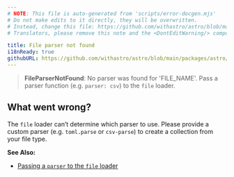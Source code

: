 ```yaml
---
# NOTE: This file is auto-generated from 'scripts/error-docgen.mjs'
# Do not make edits to it directly, they will be overwritten.
# Instead, change this file: https://github.com/withastro/astro/blob/main/packages/astro/src/core/errors/errors-data.ts
# Translators, please remove this note and the <DontEditWarning/> component.

title: File parser not found
i18nReady: true
githubURL: https://github.com/withastro/astro/blob/main/packages/astro/src/core/errors/errors-data.ts
---
```


<DontEditWarning />


> **FileParserNotFound**: No parser was found for 'FILE_NAME'. Pass a parser function (e.g. `parser: csv`) to the `file` loader.

## What went wrong?
The `file` loader can’t determine which parser to use. Please provide a custom parser (e.g. `toml.parse` or `csv-parse`) to create a collection from your file type.

**See Also:**
-  [Passing a `parser` to the `file` loader](/en/guides/content-collections/#parser-function)


